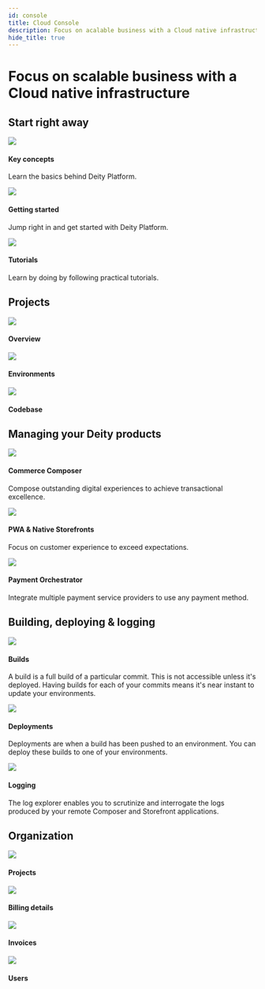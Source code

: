 ```yaml
---
id: console
title: Cloud Console
description: Focus on acalable business with a Cloud native infrastructure.
hide_title: true
---
```



<h1 className="headline mb20">Focus on scalable business with a Cloud native infrastructure</h1>


<StartContent />


## Start right away
<div className="flex mb100 brighten">
  <Card to="/docs/console/key-concepts">
    <img src="/docs/img/icons/info.svg" />
    <h4>Key concepts</h4>
    <p>Learn the basics behind Deity Platform.</p>
  </Card>
  <Card to="/docs/console/getting-started/sign-up">
    <img src="/docs/img/icons/lightning.svg" />
    <h4>Getting started</h4>
    <p>Jump right in and get started with Deity Platform.</p>
  </Card>
  <Card to="/docs/platform/support/tutorials">
    <img src="/docs/img/icons/lightbulb.svg" />
    <h4>Tutorials</h4>
    <p>Learn by doing by following practical tutorials.</p>
  </Card>
</div>



## Projects
<div className="flex mb80 brighten">
  <Card to="/docs/console/project-settings/overview">
    <img src="/docs/img/icons/folders.svg" />
    <h4>Overview</h4>
    <p></p>
  </Card>
  <Card to="/docs/console/project-settings/environments">
    <img src="/docs/img/icons/cloud.svg" />
    <h4>Environments</h4>
    <p></p>
  </Card>
  <Card to="/docs/console/project-settings/codebase">
    <img src="/docs/img/icons/gitfork.svg" />
    <h4>Codebase</h4>
    <p></p>
  </Card>
</div>


## Managing your Deity products
<div className="flex mb100 brighten">
  <Card to="/docs/console/composer">
    <img src="/docs/img/icons/ticker.svg" />
    <h4>Commerce Composer</h4>
    <p>Compose outstanding digital experiences to achieve transactional excellence.</p>
  </Card>
  <Card to="/docs/console/storefront">
    <img src="/docs/img/icons/shop.svg" />
    <h4>PWA & Native Storefronts</h4>
    <p>Focus on customer experience to exceed expectations.</p>
  </Card>
  <Card to="/docs/console/payments">
    <img src="/docs/img/icons/coins.svg" />
    <h4>Payment Orchestrator</h4>
    <p>Integrate multiple payment service providers to use any payment method.</p>
  </Card>
</div>

## Building, deploying & logging
<div className="flex mb80 brighten">
  <Card to="/docs/console/builds-deployments/builds">
    <img src="/docs/img/icons/cpu.svg" />
    <h4>Builds</h4>
    <p>A build is a full build of a particular commit. This is not accessible unless it's deployed. Having builds for each of your commits means it's near instant to update your environments.</p>
  </Card>
  <Card to="/docs/console/builds-deployments/deployments">
    <img src="/docs/img/icons/deployment.svg" />
    <h4>Deployments</h4>
    <p>Deployments are when a build has been pushed to an environment. You can deploy these builds to one of your environments.</p>
  </Card>
  <Card to="/docs/console/logs/log-entries">
    <img src="/docs/img/icons/bug.svg" />
    <h4>Logging</h4>
    <p>The log explorer enables you to scrutinize and interrogate the logs produced by your remote Composer and Storefront applications.</p>
  </Card>
</div>

## Organization
<div className="flex mb80 brighten">
  <Card to="/docs/console/organization/projects">
    <img src="/docs/img/icons/folders.svg" />
    <h4>Projects</h4>
    <p></p>
  </Card>
  <Card to="/docs/console/organization/billing-details">
    <img src="/docs/img/icons/billing.svg" />
    <h4>Billing details</h4>
    <p></p>
  </Card>
  <Card to="/docs/console/organization/invoices">
    <img src="/docs/img/icons/receipt.svg" />
    <h4>Invoices</h4>
    <p></p>
  </Card>
  <Card to="/docs/console/organization/users">
    <img src="/docs/img/icons/users.svg" />
    <h4>Users</h4>
    <p></p>
  </Card>
</div>
